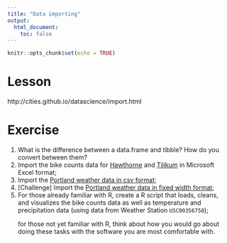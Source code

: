 ```yaml
---
title: "Data importing"
output: 
  html_document:
    toc: false
---
```


```r
knitr::opts_chunk$set(echo = TRUE)
```

# Lesson

http://cities.github.io/datascience/import.html

# Exercise
1. What is the difference between a data.frame and tibble? How do you convert between them?
1. Import the bike counts data for [Hawthorne](https://github.com/cities/datascience2017/raw/master/data/Hawthorne%20Bridge%20daily%20bike%20counts%202012-2016%20082117.xlsx) and [Tilikum](https://github.com/cities/datascience2017/raw/master/data/Tilikum%20Crossing%20daily%20bike%20counts%202015-16%20082117.xlsx) in Microsoft Excel format;
1. Import the [Portland weather data in csv format](https://github.com/cities/datascience2017/raw/master/data/NCDC-CDO-PortlandOR.csv);
1. [Challenge] Import the [Portland weather data in fixed width format](https://github.com/cities/datascience2017/raw/master/data/NCDC-CDO-USC00356750.txt);
1. For those already familiar with R, create a R script that loads, cleans, and visualizes the bike counts data as well as temperature and precipitation data (using data from Weather Station `USC00356750`); <p>
for those not yet familiar with R, think about how you would go about doing these tasks with the software you are most comfortable with.